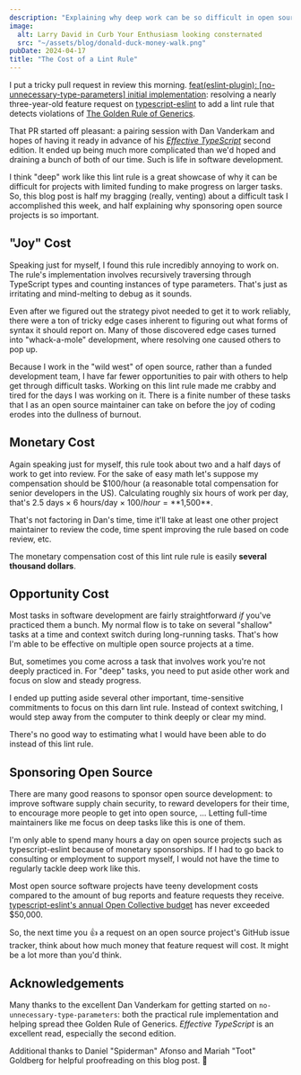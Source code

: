```yaml
---
description: "Explaining why deep work can be so difficult in open source."
image:
  alt: Larry David in Curb Your Enthusiasm looking consternated
  src: "~/assets/blog/donald-duck-money-walk.png"
pubDate: 2024-04-17
title: "The Cost of a Lint Rule"
---
```



I put a tricky pull request in review this morning.
[feat(eslint-plugin): [no-unnecessary-type-parameters] initial implementation](https://github.com/typescript-eslint/typescript-eslint/pull/8173): resolving a nearly three-year-old feature request on [typescript-eslint](https://typescript-eslint.io) to add a lint rule that detects violations of [The Golden Rule of Generics](https://effectivetypescript.com/2020/08/12/generics-golden-rule).

That PR started off pleasant: a pairing session with Dan Vanderkam and hopes of having it ready in advance of his _[Effective TypeScript](https://effectivetypescript.com)_ second edition.
It ended up being much more complicated than we'd hoped and draining a bunch of both of our time.
Such is life in software development.

I think "deep" work like this lint rule is a great showcase of why it can be difficult for projects with limited funding to make progress on larger tasks.
So, this blog post is half my bragging (really, venting) about a difficult task I accomplished this week, and half explaining why sponsoring open source projects is so important.

<LabeledVideo
	alt="Donald Duck happily walking and counting a stack of dollar bills"
	description="Seen: corporate entities counting profits not spent on open source development. 🥲"
	original="https://tenor.com/view/choaruiburey-vaguibu-gif-12324115614053945085"
	src={donaldDuckMoneyWalk}
/>

## "Joy" Cost

Speaking just for myself, I found this rule incredibly annoying to work on.
The rule's implementation involves recursively traversing through TypeScript types and counting instances of type parameters.
That's just as irritating and mind-melting to debug as it sounds.

Even after we figured out the strategy pivot needed to get it to work reliably, there were a ton of tricky edge cases inherent to figuring out what forms of syntax it should report on.
Many of those discovered edge cases turned into "whack-a-mole" development, where resolving one caused others to pop up.

Because I work in the "wild west" of open source, rather than a funded development team, I have far fewer opportunities to pair with others to help get through difficult tasks.
Working on this lint rule made me crabby and tired for the days I was working on it.
There is a finite number of these tasks that I as an open source maintainer can take on before the joy of coding erodes into the dullness of burnout.

## Monetary Cost

Again speaking just for myself, this rule took about two and a half days of work to get into review.
For the sake of easy math let's suppose my compensation should be $100/hour (a reasonable total compensation for senior developers in the US).
Calculating roughly six hours of work per day, that's 2.5 days &times; 6 hours/day &times; $100/hour = **$1,500**.

That's not factoring in Dan's time, time it'll take at least one other project maintainer to review the code, time spent improving the rule based on code review, etc.

The monetary compensation cost of this lint rule rule is easily **several thousand dollars**.

## Opportunity Cost

Most tasks in software development are fairly straightforward _if_ you've practiced them a bunch.
My normal flow is to take on several "shallow" tasks at a time and context switch during long-running tasks.
That's how I'm able to be effective on multiple open source projects at a time.

But, sometimes you come across a task that involves work you're not deeply practiced in.
For "deep" tasks, you need to put aside other work and focus on slow and steady progress.

I ended up putting aside several other important, time-sensitive commitments to focus on this darn lint rule.
Instead of context switching, I would step away from the computer to think deeply or clear my mind.

There's no good way to estimating what I would have been able to do instead of this lint rule.

## Sponsoring Open Source

There are many good reasons to sponsor open source development: to improve software supply chain security, to reward developers for their time, to encourage more people to get into open source, ...
Letting full-time maintainers like me focus on deep tasks like this is one of them.

I'm only able to spend many hours a day on open source projects such as typescript-eslint because of monetary sponsorships.
If I had to go back to consulting or employment to support myself, I would not have the time to regularly tackle deep work like this.

Most open source software projects have teeny development costs compared to the amount of bug reports and feature requests they receive.
[typescript-eslint's annual Open Collective budget](https://opencollective.com/typescript-eslint) has never exceeded $50,000.

So, the next time you 👍 a request on an open source project's GitHub issue tracker, think about how much money that feature request will cost.
It might be a lot more than you'd think.

<LabeledVideo
	alt="Donald Duck unfazed by money being pushed at him by another duck"
	description="Increasing the money sent to open source projects won't solve all of out industry's issues, but it's certainly a start."
	original="https://giphy.com/gifs/money-donald-duck-109qivmw8Q6K52"
	src={donaldDuckMoneyPush}
/>

## Acknowledgements

Many thanks to the excellent Dan Vanderkam for getting started on `no-unnecessary-type-parameters`: both the practical rule implementation and helping spread thee Golden Rule of Generics.
_Effective TypeScript_ is an excellent read, especially the second edition.

Additional thanks to Daniel "Spiderman" Afonso and Mariah "Toot" Goldberg for helpful proofreading on this blog post. 💖
